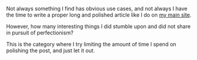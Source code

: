 Not always something I find has obvious use cases, and not always I have the time to write a proper long and polished article like I do on [my main site](https://kizu.dev/).

However, how many interesting things I did stumble upon and did not share in pursuit of perfectionism?

This is the category where I try limiting the amount of time I spend on polishing the post, and just let it out.
